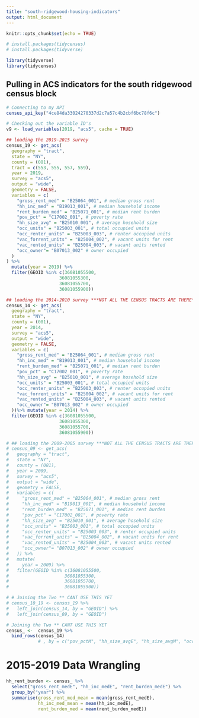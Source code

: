```yaml
---
title: "south-ridgewood-housing-indicators"
output: html_document
---
```


```r
knitr::opts_chunk$set(echo = TRUE)

# install.packages(tidycensus)
# install.packages(tidyverse)

library(tidyverse)
library(tidycensus)


```

## Pulling in ACS indicators for the south ridgewood census block
```r
# Connecting to my API
census_api_key("4ce84da33024270337d2c7a57c4b2cbf6bc78f6c")

# Checking out the variable ID's
v9 <- load_variables(2019, "acs5", cache = TRUE)

## loading the 2019-2015 survey
census_19 <- get_acs(
  geography = "tract",
  state = "NY",
  county = (081),
  tract = c(553, 555, 557, 559),
  year = 2019,
  survey = "acs5",
  output = "wide",
  geometry = FALSE,
  variables = c(
    "gross_rent_med" = "B25064_001", # median gross rent
    "hh_inc_med" = "B19013_001", # median household income
    "rent_burden_med" = "B25071_001", # median rent burden
    "pov_pct" = "C17002_001", # poverty rate
    "hh_size_avg" = "B25010_001", # average hosehold size
    "occ_units" = "B25003_001", # total occupied units
    "occ_renter_units" = "B25003_003", # renter occupied units
    "vac_forrent_units" = "B25004_002", # vacant units for rent
    "vac_rented_units" = "B25004_003", # vacant units rented
    "occ_owner"= "B07013_002" # owner occupied
  )
) %>%
  mutate(year = 2019) %>%
  filter(GEOID %in% c(36081055500,
                    36081055300,
                    36081055700,
                    36081055900))

```

```r
## loading the 2014-2010 survey ***NOT ALL THE CENSUS TRACTS ARE THERE**
census_14 <- get_acs(
  geography = "tract",
  state = "NY",
  county = (081),
  year = 2014,
  survey = "acs5",
  output = "wide",
  geometry = FALSE,
  variables = c(
    "gross_rent_med" = "B25064_001", # median gross rent
    "hh_inc_med" = "B19013_001", # median household income
    "rent_burden_med" = "B25071_001", # median rent burden
    "pov_pct" = "C17002_001", # poverty rate
    "hh_size_avg" = "B25010_001", # average hosehold size
    "occ_units" = "B25003_001", # total occupied units
    "occ_renter_units" = "B25003_003", # renter occupied units
    "vac_forrent_units" = "B25004_002", # vacant units for rent
    "vac_rented_units" = "B25004_003", # vacant units rented
    "occ_owner"= "B07013_002" # owner occupied
  ))%>% mutate(year = 2014) %>%
  filter(GEOID %in% c(36081055500,
                    36081055300,
                    36081055700,
                    36081055900))
```
```r
# ## loading the 2009-2005 survey ***NOT ALL THE CENSUS TRACTS ARE THERE**
# census_09 <- get_acs(
#   geography = "tract",
#   state = "NY",
#   county = (081),
#   year = 2009,
#   survey = "acs5",
#   output = "wide",
#   geometry = FALSE,
#   variables = c(
#     "gross_rent_med" = "B25064_001", # median gross rent
#     "hh_inc_med" = "B19013_001", # median household income
#     "rent_burden_med" = "B25071_001", # median rent burden
#     "pov_pct" = "C17002_001", # poverty rate
#     "hh_size_avg" = "B25010_001", # average hosehold size
#     "occ_units" = "B25003_001", # total occupied units
#     "occ_renter_units" = "B25003_003", # renter occupied units
#     "vac_forrent_units" = "B25004_002", # vacant units for rent
#     "vac_rented_units" = "B25004_003", # vacant units rented
#     "occ_owner"= "B07013_002" # owner occupied
#   )) %>%
#   mutate(
#     year = 2009) %>%
#   filter(GEOID %in% c(36081055500,
#                     36081055300,
#                     36081055700,
#                     36081055900))
```
```r
# # Joining the Two ** CANT USE THIS YET
# census_10_19 <- census_19 %>% 
#   left_join(census_14, by = "GEOID") %>%
#   left_join(census_09, by = "GEOID") 
```
```r
# Joining the Two ** CANT USE THIS YET
census_ <-  census_19 %>% 
  bind_rows(census_14)
            # , by = c("pov_pctM", "hh_size_avgE", "hh_size_avgM", "occ_unitsE", "occ_unitsM", "occ_renter_unitsE", "occ_renter_unitsM", "vac_forrent_unitsE", "vac_forrent_unitsM", "vac_rented_unitsE", "vac_rented_unitsM", "occ_ownerE", "occ_ownerM", "year"))
```
# 2015-2019 Data Wrangling
```r
hh_rent_burden <- census_ %>%
  select("gross_rent_medE", "hh_inc_medE", "rent_burden_medE") %>%
  group_by("year") %>%
  summarise(gross_rent_med_mean = mean(gross_rent_medE),
            hh_inc_med_mean = mean(hh_inc_medE),
            rent_burden_med = mean(rent_burden_medE))
```

